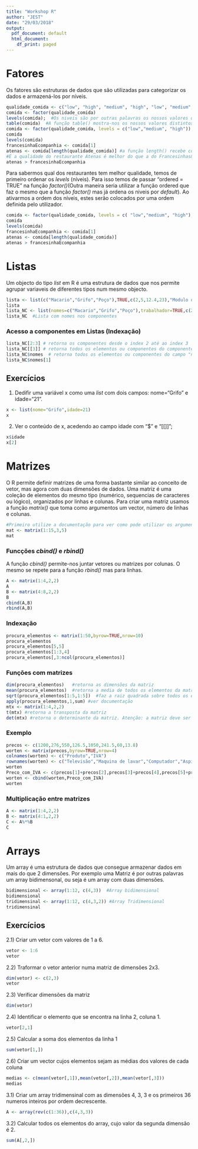 ```yaml
---
title: "Workshop R"
author: "JEST"
date: "29/03/2018"
output:
  pdf_document: default
  html_document:
    df_print: paged
---
```

# Fatores
Os fatores são estruturas de dados que são utilizadas para categorizar os dados e armazená-los por níveis.
```r
qualidade_comida <- c("low", "high", "medium", "high", "low", "medium", "high")
comida <- factor(qualidade_comida)
levels(comida);  #Os niveis são por outras palavras os nossos valores distintos.    
table(comida)  #A função table() mostra-nos os nossos valores distintos e o número de ocorrências de cada um.
comida <- factor(qualidade_comida, levels = c("low","medium", "high")) # podemos também definir nós quais os níveis que queremos.
comida
levels(comida)
francesinhaEcompanhia <- comida[1]
atenas <- comida[length(qualidade_comida)] #a função length() recebe como entrada, por exemplo, um vector ou um factor e retorna número de elementos desse mesmo argumento de entrada.
#É a qualidade do restaurante Atenas é melhor do que a do Francesinhas&Companhia?
atenas > francesinhaEcompanhia
```
Para sabermos qual dos restaurantes tem melhor qualidade, temos de primeiro ordenar os _levels_ (níveis). Para isso temos de passar "ordered = TRUE" na função _factor()_(Outra maneira seria utilizar a função ordered que faz o mesmo que a função _factor()_ mas já ordena os niveis por _default_). Ao ativarmos a ordem dos níveis, estes serão colocados por uma ordem definida pelo utilizador.
```r
comida <- factor(qualidade_comida, levels = c( "low","medium", "high"),ordered = TRUE)
comida
levels(comida)
francesinhaEcompanhia <- comida[1]
atenas <- comida[length(qualidade_comida)]
atenas > francesinhaEcompanhia
```
# Listas
Um objecto do tipo _list_ em R é uma estrutura de dados que nos permite agrupar variaveis de diferentes tipos num mesmo objecto. 
```r
lista <- list(c("Macario","Grifo","Poço"),TRUE,c(2,5,12.4,23),"Modulo de Introdução")  #Criação de uma lista simples
lista
lista_NC <- list(nomes=c("Macario","Grifo","Poço"),trabalhador=TRUE,c(2,5,12.4,23),mensagem="Modulo de Introdução")  #Criação de uma lista com atribuição de nomes aos componentes
lista_NC  #Lista com nomes nos componentes
```
### Acesso a componentes em Listas (Indexação)
```r
lista_NC[2:3] # retorna os componentes desde o index 2 até ao index 3
lista_NC[[3]] # retorna todos os elementos ou componentes do componente na posição 3 da lista
lista_NC$nomes  # retorna todos os elementos ou componentes do campo "nomes"
lista_NC$nomes[1] 
```
## Exercícios
1) Dedifir uma variável x como uma _list_ com dois campos: nome="Grifo" e idade="21".
```r
x <- list(nome="Grifo",idade=21)
x
```
2) Ver o conteúdo de x, acedendo ao campo idade com "$" e "[[]]";
```r
x$idade
x[2]
```

# Matrizes
O R permite definir matrizes de uma forma bastante similar ao conceito de vetor, mas agora com duas dimensões de dados. Uma matriz é uma coleção de elementos do mesmo tipo (numérico, sequencias de caracteres ou lógico), organizados por linhas e colunas.
Para criar uma matriz usamos a função _matrix()_ que toma como argumentos um vector, número de linhas e colunas.
```r
#Primeiro utilize a documentação para ver como pode utilizar os argumentos de entrada na função matrix()
mat <- matrix(1:15,3,5)
mat
```
### Funcções _cbind()_ e _rbind()_ 
A função _cbind()_ permite-nos juntar vetores ou matrizes por colunas. O mesmo se repete para a função _rbind()_ mas para linhas.
```r
A <- matrix(1:4,2,2)
A
B <- matrix(4:8,2,2)
B
cbind(A,B)    
rbind(A,B)
```
### Indexação
```r
procura_elementos <- matrix(1:50,byrow=TRUE,nrow=10)
procura_elementos
procura_elementos[5,5]
procura_elementos[1:3,4]
procura_elementos[,3:ncol(procura_elementos)]
```
### Funções com matrizes
```r
dim(procura_elementos)   #retorna as dimensões da matriz
mean(procura_elementos)  #retorna a media de todos os elementos da matriz
sqrt(procura_elementos[1:5,1:5])  #faz a raiz quadrada sobre todos os elementos definidos no intervalo
apply(procura_elementos,1,sum) #ver documentação
mtx <- matrix(1:4,2,2)
t(mtx) #retorna a transposta da matriz
det(mtx) #retorna o determinante da matriz. Atenção: a matriz deve ser quadrada.
```
### Exemplo
```r
precos <- c(1200,276,550,126.5,1050,241.5,60,13.8)
worten <- matrix(precos,byrow=TRUE,nrow=4)
colnames(worten) <- c("Produto","IVA")
rownames(worten) <- c("Televisão","Maquina de lavar","Computador","Aspirador")
worten
Preco_com_IVA <- c(precos[1]+precos[2],precos[3]+precos[4],precos[5]+precos[6],precos[7]+precos[8])
worten <- cbind(worten,Preco_com_IVA)
worten

```
### Multiplicação entre matrizes
```r
A <- matrix(1:4,2,2)
B <- matrix(4:1,2,2)
C <- A%*%B 
C
```
# Arrays
Um array é uma estrutura de dados que consegue armazenar dados em mais do que 2 dimensões. Por exemplo uma Matriz é por outras palavras um array bidimensonal, ou seja é um array com duas dimensões.
```r
bidimensional <- array(1:12, c(4,3))  #Array bidimensional
bidimensional
tridimensinal <- array(1:12, c(4,3,2)) #Array Tridimensional
tridimensinal
```

## Exercícios

2.1) Criar um vetor com valores de 1 a 6.
```r
vetor <- 1:6
vetor
```
2.2) Traformar o vetor anterior numa matriz de dimensões 2x3.
```r
dim(vetor) <- c(2,3)
vetor
```
2.3) Verificar dimensões da matriz
```r
dim(vetor)
```
2.4) Identificar o elemento que se encontra na linha 2, coluna 1.
```r
vetor[2,1]
```
2.5) Calcular a soma dos elementos da linha 1
```r
sum(vetor[1,])
```
2.6) Criar um vector cujos elementos sejam as médias dos valores de cada coluna
```r
medias <- c(mean(vetor[,1]),mean(vetor[,2]),mean(vetor[,3]))
medias
```

3.1) Criar um array tridimensinal com as dimensões 4, 3, 3 e os primeiros 36 numeros inteiros por ordem decrescente.
```r
A <- array(rev(c(1:36)),c(4,3,3))
```
3.2) Calcular todos os elementos do array, cujo valor da segunda dimensão é 2.
```r
sum(A[,2,])
```


